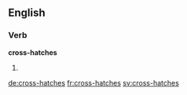 ==English==

===Verb===
'''cross-hatches'''

# {{en-third-person singular of|cross-hatch}}

[[de:cross-hatches]]
[[fr:cross-hatches]]
[[sv:cross-hatches]]
